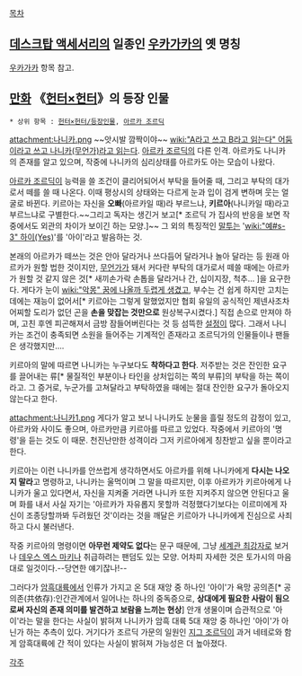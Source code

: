 [[목차]]
== [[데스크탑 액세서리]]의 일종인 [[우카가카]]의 옛 명칭 ==
[[우카가카]] 항목 참고.

== [[만화]] 《[[헌터×헌터]]》의 등장 인물 ==
 * 상위 항목 : [[헌터×헌터/등장인물]], [[아르카 조르딕]]

attachment:나니카.png
~~앗시발 깜짝이야~~
[[wiki:"A라고 쓰고 B라고 읽는다" 어둠이라고 쓰고 나니카(무언가)라고 읽는다]]. [[아르카 조르딕]]의 다른 인격. 아르카도 나니카의 존재를 알고 있으며, 작중에 나니카의 심리상태를 아르카도 아는 모습이 나왔다.

[[아르카 조르딕]]이 능력을 쓸 조건이 클리어되어서 부탁을 들어줄 때, 그리고 부탁의 대가로서 떼를 쓸 때 나온다. 
이때 평상시의 상태와는 다르게  눈과 입이 검게 변하며 웃는 얼굴로 바뀐다. 
키르아는 자신을 '''오빠'''(아르카일 때)라 부르느냐, '''키르아'''(나니카일 때)라고 부르느냐로 구별한다.~~그리고 독자는 생긴거 보고[* 조르딕 가 집사의 반응을 보면 작중에서도 외관의 차이가 보이긴 하는 모양.]~~ 그 외의 특징적인 [[말투]]는 '[[wiki:"예#s-3" 하이(Yes)]]'를 '아이'라고 발음하는 것.

본래의 아르카가 떼쓰는 것은 안아 달라거나 쓰다듬어 달라거나 놀아 달라는 등 원래 아르카가 원할 법한 것이지만, [[무언가]]가 돼서 커다란 부탁의 대가로서 떼쓸 때에는 아르카가 원할 것 같지 않은 것[* 새끼손가락 손톱을 달라거나 간, 십이지장, 척추… ]을 요구한다. 게다가 눈이 [[wiki:"악몽" 꿈에 나올까 두렵게 생겼고]], 부수는 건 쉽게 하지만 고치는 데에는 재능이 없어서[* 키르아는 그렇게 말했었지만 협회 유일의 공식적인 제넨사조차 어찌할 도리가 없던 곤을 '''손을 맞잡는 것만으로''' 원상복구시켰다.] 직접 손으로 만져야 하며, 고친 후엔 피곤해져서 금방 잠들어버린다는 것 등 섬뜩한 [[설정]]이 많다. 그래서 나니카는 조건이 충족되면 소원을 들어주는 기계적인 존재라고 조르딕가의 인물들이나 팬들은 생각했지만….

키르아의 말에 따르면 나니카는 누구보다도 '''착하다고 한다'''. 저주받는 것은 잔인한 요구를 끌어내는 류[* 물질적인 부분이나 타인을 상처입히는 쪽의 부류]의 부탁을 하는 쪽이라고. 그 증거로, 누군가를 고쳐달라고 부탁하였을 때에는 절대 잔인한 요구가 돌아오지 않는다고 한다.

attachment:나니카1.png
게다가 알고 보니 나니카도 눈물을 흘릴 정도의 감정이 있고, 아르카와 사이도 좋으며, 아르카만큼 키르아를 따르고 있었다. 작중에서 키르아의 '명령'을 듣는 것도 이 때문. 천진난만한 성격이라 그저 키르아에게 칭찬받고 싶을 뿐이라고 한다.

키르아는 이런 나니카를 안쓰럽게 생각하면서도 아르카를 위해 나니카에게 '''다시는 나오지 말라'''고 명령하고, 나니카는 울먹이며 그 말을 따르지만, 이후 아르카가 키르아에게 나니카가 울고 있다면서, 자신을 지켜줄 거라면 나니카 또한 지켜주지 않으면 안된다고 울며 화를 내서 사실 자기는 '아르카가 자유롭지 못할까 걱정했다기보다는 이르미에게 자신이 조종당할까봐 두려웠던 것'이라는 것을 깨달은 키르아가 나니카에게 진심으로 사죄하고 다시 불러낸다.

작중 키르아의 명령이면 '''아무런 제약도 없다'''는 문구 때문에, 그냥 [[세계관 최강자]]로 보거나 [[데우스 엑스 마키나]] 취급하려는 팬덤도 있는 모양. 어차피 자세한 것은 토가시의 마음대로 일것이다.--당연한 얘기잖나!--

그러다가 [[암흑대륙]]에서 인류가 가지고 온 5대 재앙 중 하나인 '아이'가 욕망 공의존[* 공의존(共依存):인간관계에서 일어나는 하나의 중독증으로, '''상대에게 필요한 사람이 됨으로써 자신의 존재 의미를 발견하고 보람을 느끼는 현상'''] 안개 생물이며 습관적으로 '아이'라는 말을 한다는 사실이 밝혀져 나니카가 암흑 대륙 5대 재앙 중 하나인 '아이'가 아닌가 하는 추측이 있다. 거기다가 조르딕 가문의 일원인 [[지그 조르딕]]이 과거 네테로와 함게 암흑대륙에 간 적이 있다는 사실이 밝혀져 가능성은 더 높아졌다.


[[각주]]
